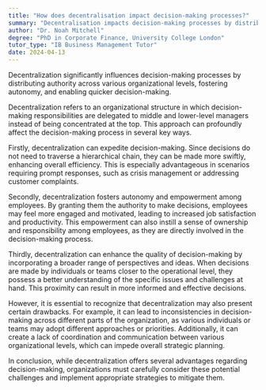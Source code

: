```yaml
---
title: "How does decentralisation impact decision-making processes?"
summary: "Decentralisation impacts decision-making processes by distributing authority across different levels, promoting autonomy and faster decision-making."
author: "Dr. Noah Mitchell"
degree: "PhD in Corporate Finance, University College London"
tutor_type: "IB Business Management Tutor"
date: 2024-04-13
---
```


Decentralization significantly influences decision-making processes by distributing authority across various organizational levels, fostering autonomy, and enabling quicker decision-making.

Decentralization refers to an organizational structure in which decision-making responsibilities are delegated to middle and lower-level managers instead of being concentrated at the top. This approach can profoundly affect the decision-making process in several key ways.

Firstly, decentralization can expedite decision-making. Since decisions do not need to traverse a hierarchical chain, they can be made more swiftly, enhancing overall efficiency. This is especially advantageous in scenarios requiring prompt responses, such as crisis management or addressing customer complaints.

Secondly, decentralization fosters autonomy and empowerment among employees. By granting them the authority to make decisions, employees may feel more engaged and motivated, leading to increased job satisfaction and productivity. This empowerment can also instill a sense of ownership and responsibility among employees, as they are directly involved in the decision-making process.

Thirdly, decentralization can enhance the quality of decision-making by incorporating a broader range of perspectives and ideas. When decisions are made by individuals or teams closer to the operational level, they possess a better understanding of the specific issues and challenges at hand. This proximity can result in more informed and effective decisions.

However, it is essential to recognize that decentralization may also present certain drawbacks. For example, it can lead to inconsistencies in decision-making across different parts of the organization, as various individuals or teams may adopt different approaches or priorities. Additionally, it can create a lack of coordination and communication between various organizational levels, which can impede overall strategic planning.

In conclusion, while decentralization offers several advantages regarding decision-making, organizations must carefully consider these potential challenges and implement appropriate strategies to mitigate them.
    